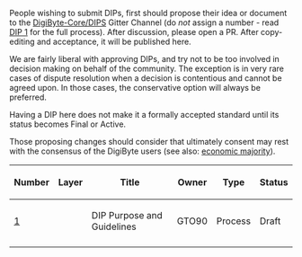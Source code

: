 People wishing to submit DIPs, first should propose their idea or document to the [https://gitter.im/DigiByte-Core/DIPS?utm_source=share-link&utm_medium=link&utm_campaign=share-link DigiByte-Core/DIPS] Gitter Channel (do <em>not</em> assign a number - read <a href="dip-0001.mediawiki">DIP 1</a> for the full process). After discussion, please open a PR. After copy-editing and acceptance, it will be published here.

We are fairly liberal with approving DIPs, and try not to be too involved in decision making on behalf of the community. The exception is in very rare cases of dispute resolution when a decision is contentious and cannot be agreed upon. In those cases, the conservative option will always be preferred.

Having a DIP here does not make it a formally accepted standard until its status becomes Final or Active.

Those proposing changes should consider that ultimately consent may rest with the consensus of the DigiByte users (see also: [https://en.bitcoin.it/wiki/Economic_majority economic majority]).

{| class="wikitable sortable" style="width: auto; text-align: center; font-size: smaller; table-layout: fixed;"
!Number
!Layer
!Title
!Owner
!Type
!Status
|- style="background-color: #ffcfcf"
| [[dip-0001.mediawiki|1]]
|
| DIP Purpose and Guidelines
| GTO90
| Process
| Draft
|-
|}

<!-- IMPORTANT!  See the instructions at the top of this page, do NOT JUST add BIPs here! -->
